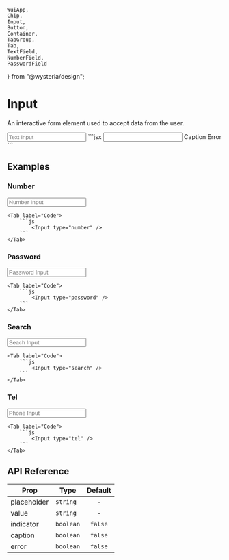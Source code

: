     WuiApp,
    Chip,
    Input,
    Button,
    Container,
    TabGroup,
    Tab,
    TextField,
    NumberField,
    PasswordField
} from "@wysteria/design";

# Input

An interactive form element used to accept data from the user.

<ComponentPreview>
    <Container
        paddingVer="md"
        gap="sm"
        justify="center"
        align="center"
        direction="row"
        style={{ width: "100%" }}
    >
        <Input placeholder="Text Input" />
    </Container>
</ComponentPreview>
```jsx
<Input value="" placeholder="" caption error indicator>
    <InputCaption>Caption</InputCaption>
    <InputError>Error</InputError>
    <InputIndicator>
        <LoaderCircle />
    </InputIndicator>
</Input>
```

## Examples

### Number

<TabGroup>
    <Tab label="Preview">
        <Container paddingVer="md" gap="sm" justify="space-evenly" align="center" direction="row" style={{minHeight: "5rem"}}>
            <Input type="number" placeholder="Number Input" />
        </Container>
    </Tab>

    <Tab label="Code">
        ```js
            <Input type="number" />
        ```
    </Tab>

</TabGroup>

### Password

<TabGroup>
    <Tab label="Preview">
        <Container paddingVer="md" gap="sm" justify="space-evenly" align="center" direction="row" style={{minHeight: "5rem"}}>
            <Input type="password" placeholder="Password Input" />
        </Container>
    </Tab>

    <Tab label="Code">
        ```js
            <Input type="password" />
        ```
    </Tab>

</TabGroup>

### Search 

<TabGroup>
    <Tab label="Preview">
        <Container paddingVer="md" gap="sm" justify="space-evenly" align="center" direction="row" style={{minHeight: "5rem"}}>
            <Input type="search" placeholder="Seach Input" />
        </Container>
    </Tab>

    <Tab label="Code">
        ```js
            <Input type="search" />
        ```
    </Tab>

</TabGroup>

### Tel

<TabGroup>
    <Tab label="Preview">
        <Container paddingVer="md" gap="sm" justify="space-evenly" align="center" direction="row" style={{minHeight: "5rem"}}>
            <Input type="tel" placeholder="Phone Input" />
        </Container>
    </Tab>

    <Tab label="Code">
        ```js
            <Input type="tel" />
        ```
    </Tab>

</TabGroup>

## API Reference

| Prop                     | Type      | Default |
| ------------------------ | --------- | :-----: |
| <Prop>placeholder</Prop> | `string`  |    -    |
| <Prop>value</Prop>       | `string`  |    -    |
| <Prop>indicator</Prop>   | `boolean` | `false` |
| <Prop>caption</Prop>     | `boolean` | `false` |
| <Prop>error</Prop>       | `boolean` | `false` |
